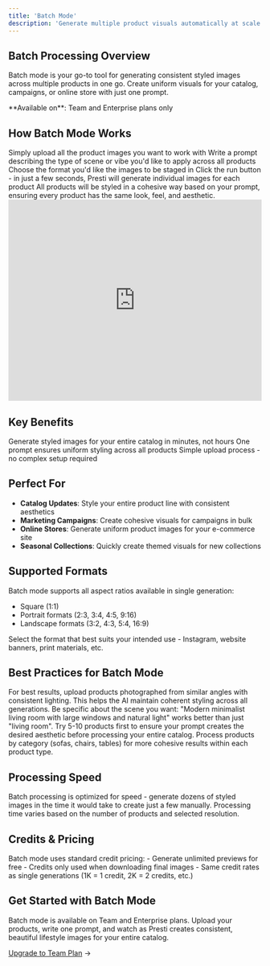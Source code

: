 ```yaml
---
title: 'Batch Mode'
description: 'Generate multiple product visuals automatically at scale'
---
```


## Batch Processing Overview

Batch mode is your go-to tool for generating consistent styled images across multiple products in one go. Create uniform visuals for your catalog, campaigns, or online store with just one prompt.

<Note>
  **Available on**: Team and Enterprise plans only
</Note>

## How Batch Mode Works

<Steps>
  <Step title="Upload Products">
    Simply upload all the product images you want to work with
  </Step>
  <Step title="Write Your Prompt">
    Write a prompt describing the type of scene or vibe you'd like to apply across all products
  </Step>
  <Step title="Select Format">
    Choose the format you'd like the images to be staged in
  </Step>
  <Step title="Generate">
    Click the run button - in just a few seconds, Presti will generate individual images for each product
  </Step>
</Steps>

<Info>
  All products will be styled in a cohesive way based on your prompt, ensuring every product has the same look, feel, and aesthetic.
</Info>

<iframe
  width="100%"
  height="400"
  src="https://www.youtube.com/embed/uKBmjp1s38k"
  title="Batch Mode Tutorial"
  frameBorder="0"
  allow="accelerometer; autoplay; clipboard-write; encrypted-media; gyroscope; picture-in-picture"
  allowFullScreen
></iframe>

## Key Benefits

<CardGroup cols={3}>
  <Card title="Fast" icon="bolt">
    Generate styled images for your entire catalog in minutes, not hours
  </Card>
  <Card title="Consistent" icon="palette">
    One prompt ensures uniform styling across all products
  </Card>
  <Card title="Easy" icon="hand-sparkles">
    Simple upload process - no complex setup required
  </Card>
</CardGroup>

## Perfect For

- **Catalog Updates**: Style your entire product line with consistent aesthetics
- **Marketing Campaigns**: Create cohesive visuals for campaigns in bulk
- **Online Stores**: Generate uniform product images for your e-commerce site
- **Seasonal Collections**: Quickly create themed visuals for new collections

## Supported Formats

Batch mode supports all aspect ratios available in single generation:
- Square (1:1)
- Portrait formats (2:3, 3:4, 4:5, 9:16)
- Landscape formats (3:2, 4:3, 5:4, 16:9)

<Tip>
  Select the format that best suits your intended use - Instagram, website banners, print materials, etc.
</Tip>

## Best Practices for Batch Mode

<AccordionGroup>
  <Accordion title="Use consistent product images">
    For best results, upload products photographed from similar angles with consistent lighting. This helps the AI maintain coherent styling across all generations.
  </Accordion>
  <Accordion title="Write clear, descriptive prompts">
    Be specific about the scene you want: "Modern minimalist living room with large windows and natural light" works better than just "living room".
  </Accordion>
  <Accordion title="Start with a small test batch">
    Try 5-10 products first to ensure your prompt creates the desired aesthetic before processing your entire catalog.
  </Accordion>
  <Accordion title="Group similar products">
    Process products by category (sofas, chairs, tables) for more cohesive results within each product type.
  </Accordion>
</AccordionGroup>

## Processing Speed

<Info>
  Batch processing is optimized for speed - generate dozens of styled images in the time it would take to create just a few manually. Processing time varies based on the number of products and selected resolution.
</Info>

## Credits & Pricing

<Warning>
  Batch mode uses standard credit pricing:
  - Generate unlimited previews for free
  - Credits only used when downloading final images
  - Same credit rates as single generations (1K = 1 credit, 2K = 2 credits, etc.)
</Warning>

## Get Started with Batch Mode

<Card title="Ready to create styled product images in bulk?" icon="rocket">
  Batch mode is available on Team and Enterprise plans. Upload your products, write one prompt, and watch as Presti creates consistent, beautiful lifestyle images for your entire catalog.
  
  [Upgrade to Team Plan](https://app.presti.ai/pricing) →
</Card>